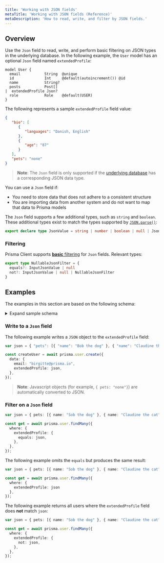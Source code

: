 ```yaml
---
title: 'Working with JSON fields'
metaTitle: 'Working with JSON fields (Reference)'
metaDescription: 'How to read, write, and filter by JSON fields.'
---
```


## Overview

Use the `Json` field to read, write, and perform basic filtering on JSON types in the underlying database. In the following example, the `User` model has an optional `Json` field named `extendedProfile`:

```prisma
model User {
  email           String  @unique
  id              Int     @default(autoincrement()) @id
  name            String?
  posts           Post[]
|  extendedProfile Json?
  role            Role    @default(USER)
}
```

The following represents a sample `extendedProfile` field value:

```json
{
   "bio": [
      {
         "languages": "Danish, English"
      },
      {
         "age": "87"
      }
   ],
   "pets": "none"
}
```

> **Note**: The `Json` field is only supported if the [underlying database](../../database-connectors) has a corresponding JSON data type.

You can use a `Json` field if:

* You need to store data that does not adhere to a consistent structure 
* You are importing data from another system and do not want to map that data to Prisma models

The `Json` field supports a few additional types, such as `string` and `boolean`. These additional types exist to match the types supported by [`JSON.parse()`](https://developer.mozilla.org/en-US/docs/Web/JavaScript/Reference/Global_Objects/JSON/parse):

```ts
export declare type JsonValue = string | number | boolean | null | JsonObject | JsonArray
```

### Filtering

Prisma Client supports [**basic** filtering](#filter-on-a-json-field) for `Json` fields. Relevant types: 

```ts
export type NullableJsonFilter = {
  equals?: InputJsonValue | null
  not?: InputJsonValue | null | NullableJsonFilter
}
```

## Examples

The examples in this section are based on the following schema:

<a  id="sample-model"></a>

<details>
  <summary>Expand sample schema</summary>

```prisma
generator client {
  provider = "prisma-client-js"
}

datasource db {
  provider = "mysql"
  url      = env("DATABASE_URL")
}

model Post {
  authorId  Int?
  content   String?
  id        Int     @default(autoincrement()) @id
  published Boolean @default(false)
  title     String
  user      User?   @relation(fields: [authorId], references: [id])

  @@index([authorId], name: "authorId")
}

model User {
  email           String  @unique
  id              Int     @default(autoincrement()) @id
  name            String?
  posts           Post[]
  extendedProfile Json?
  role            Role    @default(USER)
}

enum Role {
  ADMIN
  USER
  MODERATOR
}
```

</details>

### Write to a `Json` field

The following example writes a `JSON` object to the `extendedProfile` field:

```ts
var json = { "pets": [{ "name": "Bob the dog" }, { "name": "Claudine the cat" }] };

const createUser = await prisma.user.create({
  data: {
    email: "birgitte@prisma.io",
    extendedProfile: json,
  },
});
```

> **Note**: Javascript objects (for example, `{ pets: "none"}`) are automatically converted to JSON.

### Filter on a `Json` field

```ts
var json = { pets: [{ name: "Sob the dog" }, { name: "Claudine the cat" }] };

const get = await prisma.user.findMany({
  where: {
    extendedProfile: {
      equals: json,
    },
  },
});
```

The following example omits the `equals` but produces the same result:

```ts
var json = { pets: [{ name: "Sob the dog" }, { name: "Claudine the cat" }] };

const get = await prisma.user.findMany({
  where: {
    extendedProfile: json
  },
});
```

The following example returns all users where the `extendedProfile` field does **not** match `json`: 

```ts
var json = { pets: [{ name: "Sob the dog" }, { name: "Claudine the cat" }] };

const get = await prisma.user.findMany({
  where: {
    extendedProfile: {
      not: json,
    },
  },
});
```
